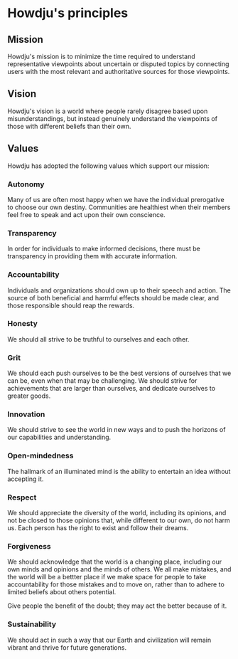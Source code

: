 # Howdju's principles

## Mission

Howdju's mission is to minimize the time required to understand representative viewpoints about uncertain or disputed
topics by connecting users with the most relevant and authoritative sources for those viewpoints.

## Vision

Howdju's vision is a world where people rarely disagree based upon misunderstandings, but instead genuinely understand
the viewpoints of those with different beliefs than their own.

## Values

Howdju has adopted the following values which support our mission:

### Autonomy

Many of us are often most happy when we have the individual prerogative to choose our own destiny. Communities are
healthiest when their members feel free to speak and act upon their own conscience.

### Transparency

In order for individuals to make informed decisions, there must be transparency in providing them with accurate
information.

### Accountability

Individuals and organizations should own up to their speech and action. The source of both beneficial and harmful
effects should be made clear, and those responsible should reap the rewards.

### Honesty

We should all strive to be truthful to ourselves and each other.

### Grit

We should each push ourselves to be the best versions of ourselves that we can be, even when that may be challenging.
We should strive for achievements that are larger than ourselves, and dedicate ourselves to greater goods.

### Innovation

We should strive to see the world in new ways and to push the horizons of our capabilities and understanding.

### Open-mindedness

The hallmark of an illuminated mind is the ability to entertain an idea without accepting it.

### Respect

We should appreciate the diversity of the world, including its opinions, and not be closed to those opinions that,
while different to our own, do not harm us. Each person has the right to exist and follow their dreams.

### Forgiveness

We should acknowledge that the world is a changing place, including our own minds and opinions and the minds of others.
We all make mistakes, and the world will be a bettter place if we make space for people to take accountability for those
mistakes and to move on, rather than to adhere to limited beliefs about others potential.

Give people the benefit of the doubt; they may act the better because of it.

### Sustainability

We should act in such a way that our Earth and civilization will remain vibrant and thrive for future generations.
